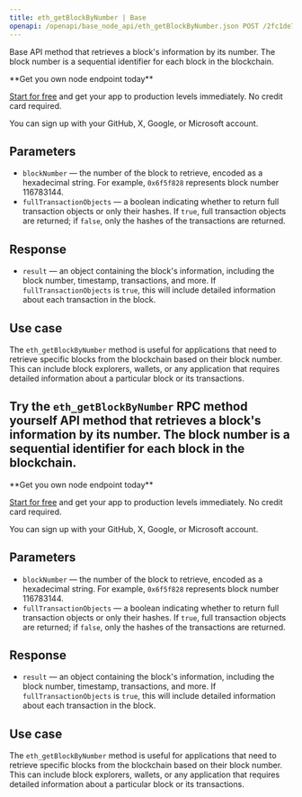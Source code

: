 ---
title: eth_getBlockByNumber | Base
openapi: /openapi/base_node_api/eth_getBlockByNumber.json POST /2fc1de7f08c0465f6a28e3c355e0cb14
---

Base API method that retrieves a block's information by its number. The block number is a sequential identifier for each block in the blockchain.

<Check>
**Get you own node endpoint today**

[Start for free](https://console.chainstack.com/) and get your app to production levels immediately. No credit card required.

You can sign up with your GitHub, X, Google, or Microsoft account.
</Check>


## Parameters

* `blockNumber` — the number of the block to retrieve, encoded as a hexadecimal string. For example, `0x6f5f828` represents block number 116783144.
* `fullTransactionObjects` — a boolean indicating whether to return full transaction objects or only their hashes. If `true`, full transaction objects are returned; if `false`, only the hashes of the transactions are returned.

## Response

* `result` — an object containing the block's information, including the block number, timestamp, transactions, and more. If `fullTransactionObjects` is `true`, this will include detailed information about each transaction in the block.

## Use case

The `eth_getBlockByNumber` method is useful for applications that need to retrieve specific blocks from the blockchain based on their block number. This can include block explorers, wallets, or any application that requires detailed information about a particular block or its transactions.

## Try the `eth_getBlockByNumber` RPC method yourself API method that retrieves a block's information by its number. The block number is a sequential identifier for each block in the blockchain.

<Check>
**Get you own node endpoint today**

[Start for free](https://console.chainstack.com/) and get your app to production levels immediately. No credit card required.

You can sign up with your GitHub, X, Google, or Microsoft account.
</Check>


## Parameters

* `blockNumber` — the number of the block to retrieve, encoded as a hexadecimal string. For example, `0x6f5f828` represents block number 116783144.
* `fullTransactionObjects` — a boolean indicating whether to return full transaction objects or only their hashes. If `true`, full transaction objects are returned; if `false`, only the hashes of the transactions are returned.

## Response

* `result` — an object containing the block's information, including the block number, timestamp, transactions, and more. If `fullTransactionObjects` is `true`, this will include detailed information about each transaction in the block.

## Use case

The `eth_getBlockByNumber` method is useful for applications that need to retrieve specific blocks from the blockchain based on their block number. This can include block explorers, wallets, or any application that requires detailed information about a particular block or its transactions.
